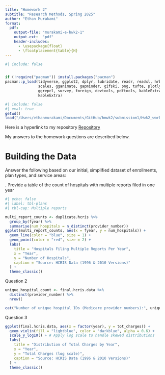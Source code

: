 ```yaml
---
title: "Homework 2"
subtitle: "Research Methods, Spring 2025"
author: "Ethan Murakami"
format:
  pdf:
    output-file: "murakami-e-hwk2-1"
    output-ext:  "pdf"
    header-includes:
      - \usepackage{float}
      - \floatplacement{table}{H}
---
```


```r
#| include: false


if (!require("pacman")) install.packages("pacman")
pacman::p_load(tidyverse, ggplot2, dplyr, lubridate, readr, readxl, hrbrthemes, fixest,
               scales, gganimate, gapminder, gifski, png, tufte, plotly, OECD,
               ggrepel, survey, foreign, devtools, pdftools, kableExtra, modelsummary,
               kableExtra)
```

```r
#| include: false
#| eval: true
getwd()
load("/Users/ethanmurakami/Documents/GitHub/hmwk2/submission1/Hwk2_workspace.Rdata")
```



Here is a hyperlink to my repository [Repository](https://github.com/bemur3/hmwk2)

My answers to the homework questions are described below. 


\newpage
# Building the Data
Answer the following based on our initial, simplified dataset of enrollments, plan types, and service areas:

\noindent 1. Provide a table of the count of hospitals with multiple reports filed in one year

```r
#| echo: false
#| label: tbl-plans
#| tbl-cap: Multiple reports

multi_report_counts <- duplicate.hcris %>%
  group_by(fyear) %>%
  summarise(num_hospitals = n_distinct(provider_number))
ggplot(multi_report_counts, aes(x = fyear, y = num_hospitals)) +
  geom_line(color = "blue", size = 1) +
  geom_point(color = "red", size = 2) +
  labs(
    title = "Hospitals Filing Multiple Reports Per Year",
    x = "Year",
    y = "Number of Hospitals",
    caption = "Source: HCRIS Data (1996 & 2010 Versions)"
  ) +
  theme_classic()

```
\newpage

Question 2
```r

unique_hospital_count <- final.hcris.data %>%
  distinct(provider_number) %>%
  nrow()

cat("Number of unique hospital IDs (Medicare provider numbers):", unique_hospital_count, "\n")
```
\newpage

Question 3
```r
ggplot(final.hcris.data, aes(x = factor(year), y = tot_charges)) +
  geom_violin(fill = "lightblue", color = "darkblue", alpha = 0.6) +
  scale_y_log10() + # Apply log scale to handle skewed distributions
  labs(
    title = "Distribution of Total Charges by Year",
    x = "Year",
    y = "Total Charges (log scale)",
    caption = "Source: HCRIS Data (1996 & 2010 Versions)"
  ) +
  theme_classic()
  ```
